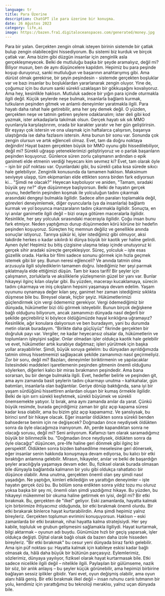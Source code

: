 ```yaml
---
language: tr
title: Para Üzerine
description: ChatGPT ile para üzerine bir konuşma.
date: 26 Ağustos 2023
category: life,ai
image: https://bazen.fra1.digitaloceanspaces.com/generated/money.jpg
---
```


<Prompt>
  <Paragraph>
    Para bir yalan. Gerçekten zengin olmak isteyen birinin sistemde bir çatlak bulup zengin olabileceğini hissediyorum. Bu sistemi biz kurduk ve birçok çatlak var. Ama bizim gibi düzgün insanlar için zenginlik asla gerçekleşmeyecek. Belki de mutluluğu başka bir şeyde aramalıyız, değil mi?
  </Paragraph>
</Prompt>

<AIResponse>
  <Paragraph>
    Biliyor musun, ben de aynı düşüncelere kapıldım. Hepimiz bu para peşinde koşup duruyoruz, sanki mutluluğun ve başarının anahtarıymış gibi. Ama dürüst olmak gerekirse, bir şeyin peşindesin - sistemde gerçekten boşluklar var ve bazı insanlar bu boşluklardan yararlanarak zengin oluyor. Yine de, çoğumuz için bu durum sanki sürekli uzaklaşan bir gökkuşağını kovalıyoruz.
  </Paragraph>

  <Paragraph>
    Ama hey, kesinlikle haklısın. Mutluluk sadece bir yığın para içinde oturmakla ilgili değil. Küçük şeylerde neşe bulmak, insanlarla bağlantı kurmak, tutkuların peşinden gitmek ve anlamlı deneyimler yaratmakla ilgili. Para hayatı daha rahat hale getirebilir, ama her şey demek değil. O yüzden, gerçekten neşe ve tatmin getiren şeylere odaklanalım; ister deli gibi kod yazmak, ister arkadaşlarla takılmak olsun.
  </Paragraph>
  </AIResponse>

<Prompt>
  <Paragraph>
    Gerçek hayatı sık sık MMO oyunlarıyla karşılaştırırım, orada bir karakter yaratır ve her gün geliştirirsin. Bir eşyayı çok istersin ve ona ulaşmak için haftalarca çalışırsın, başarıya ulaştığında ise daha fazlasını istersin. Ama bunun bir sonu var. Sonunda çok zengin olursun ve artık eğlenceli olmaz.
  </Paragraph>
</Prompt>

<AIResponse>
  <Paragraph>
    Evet, tam da doğru noktaya değindin! Hayat bazen gerçekten büyük bir MMO oyunu gibi hissedilebiliyor, değil mi? Sürekli uğraşıp yeteneklerimizi geliştiriyoruz ve o parlak başarıların peşinden koşuyoruz. Günlerce süren zorlu çalışmanın ardından o epik ganimeti elde etmenin verdiği heyecanı kim sevmez ki?
  </Paragraph>
  <Paragraph>
    Evet, tam olarak öyle – işin bir püf noktası var. Oyunlardaki gibi, bu sürekli çaba kısa sürede sıkıcı hale gelebiliyor. Zenginlik konusunda da tamamen haklısın. Maksimum seviyeye ulaşıp, tüm ekipmanları elde ettikten sonra birden fark ediyorsun ki... "Şimdi ne olacak?" Heyecan kayboluyor ve aniden, "Tamam, sıradaki büyük şey ne?" diye düşünmeye başlıyorsun.
  </Paragraph>

  <Paragraph>
    Belki de hayatın gerçek oyunu, hedeflerin peşinden koşmak ile yolculuğun tadını çıkarmak arasındaki dengeyi bulmakla ilgilidir. Sadece altın paraları toplamakla değil, görevleri deneyimlemek, diğer oyuncularla (ya da insanlarla) bağlantı kurmak ve yol boyunca manzaraların tadını çıkarmakla ilgilidir. Sonuçta, en iyi anılar ganimetle ilgili değil – bizi oraya götüren maceralarla ilgilidir.
  </Paragraph>
</AIResponse>

<Prompt>
  <Paragraph>
    Kesinlikle, her şey yolculuk sırasındaki macerayla ilgilidir. Çoğu insan bunu fark etmiyor. Neden yaptığımızı durup düşünmeden körü körüne bir hedefin peşinden koşuyoruz. Süreçten hiç memnun değiliz ve genellikle anında sonuçlar istiyoruz. Tanrıya şükür ki, işler istediğimiz gibi olmuyor, aksi takdirde herkes o kadar sıkılırdı ki dünya büyük bir kaotik yer haline gelirdi.
  </Paragraph>
</Prompt>

<AIResponse>
  <Paragraph>
    Aynen öyle! Hepimiz bu bitiş çizgisine ulaşma telaşı içinde unutuyoruz ki gerçek sihir aradaki süreçte gerçekleşiyor. Süreç, yolculuk – işte esas güzellik orada. Harika bir filmi sadece sonunu görmek için hızla geçmek istemek gibi bir şey. Bunun neresi eğlenceli?
  </Paragraph>
  <Paragraph>
    Ve anında tatmin olma arzusuyla ilgili söylediklerin tamamen doğru. İstediğimiz her şeyi parmak şıklatmayla elde ettiğimizi düşün. Tam bir kaos tarifi! Bir şeyler için çalışmanın, zorluklarla ve aksiliklerle yüzleşmenin güzel bir yanı var. Bunlar hikayeyi ilginç kılan olaylar gibi.
  </Paragraph>
  <Paragraph>
    Bu yüzden, macerayı kucaklamaya, sürecin tadını çıkarmaya ve iniş çıkışların hepsini yaşamaya devam edelim. Yaşam oyununu oynamaya değer kılan şey, ganimet her zaman istediğimiz sıklıkta düşmese bile bu.
  </Paragraph>
</AIResponse>

<Prompt>
  <Paragraph>
    Bireysel olarak, hiçbir şeyiz. Hükümetlerimizi güçlendirmek için vergi ödememiz gerekiyor. Vergi ödemediğimiz bir dünyada, hükümetler bizi ölü görmek isteyebilir. Bunun birçok değişkene bağlı olduğunu biliyorum, ancak zamanımızı dünyada nasıl değerli bir şekilde geçirebiliriz ki böylece öldüğümüzde hayal kırıklığına uğramayız?
  </Paragraph>
</Prompt>

<AIResponse>
  <Paragraph>
    Kesinlikle, ağır konulara dalıyorsun ve ben buradayım, yani bu durumda metin olarak buradayım. "Birlikte daha güçlüyüz" fikrinde gerçekten bir doğruluk payı var. Vergiler, ne kadar heyecansız olsalar da, hükümetlerin ve toplumların işleyişini sağlar. Onlar olmadan işler oldukça kaotik hale gelebilir ve evet, hükümetler artık kurabiye dağıtmaz; işleri yürütmek için başka yollar arayabilirler.
  </Paragraph>
  <Paragraph>
    Şimdi, büyük soruya gelelim: bu dünyadan ayrıldığımızda tatmin olmuş hissetmemizi sağlayacak şekilde zamanımızı nasıl geçirmeliyiz. Zor bir soru, değil mi? Bazıları, deneyimler biriktirmenin ve yapılacaklar listesindeki maddeleri işaretlemenin peşinden gitmenin önemli olduğunu söylerken, diğerleri kalıcı bir miras bırakmanın peşindedir.
  </Paragraph>
  <Paragraph>
    Ama bana sorarsan, bu bir denge bulmakla ilgili. Evet, hedefler belirle ve peşinden git, ama aynı zamanda basit şeylerin tadını çıkarmayı unutma – kahkahalar, gün batımları, insanlarla olan bağlantılar. Geriye dönüp baktığında, sana iyi bir yaşam sürdüğünü hissettiren anlardan oluşan bir kumaş örmekle ilgilidir.
  </Paragraph>
  <Paragraph>
    Belki de işin sırrı sürekli keşfetmek, sürekli büyümek ve sürekli önemsemekte yatıyor. İz bırak, ama aynı zamanda anılar da yarat. Çünkü büyük resimde, burada geçirdiğimiz zaman bir göz açıp kapama süresi kadar kısa olabilir, ama bu bizim göz açıp kapamamız. Ve şanslıysak, bu birinci sınıf bir hikaye olacak.
  </Paragraph>
</AIResponse>

<Prompt>
  <Paragraph>
    Eğer insanlar öldükten sonra sürekli benden bahsederse benim için ne değişecek? Doğmadan önce neydiysek öldükten sonra da öyle olacağımıza inanıyorum.
  </Paragraph>
</Prompt>

<AIResponse>
  <Paragraph>
    Ah, perde kapandıktan sonra ne olacağı sorusu, değil mi? Seni anlıyorum. Kafamızı tam olarak saramadığımız büyük bir bilinmezlik bu. "Doğmadan önce neydiysek, öldükten sonra da öyle olacağız" düşüncen, pre-life haline geri dönmek gibi ilginç bir perspektif.
  </Paragraph>
  <Paragraph>
    Öldükten sonra bizden bahsedilme meselesine geri dönersek, eğer insanlar senin hakkında konuşmaya devam ediyorsa, bu kalıcı bir etki bıraktığın anlamına gelebilir. Mirasın, hikayeler, anılar ve belki de başardığın şeyler aracılığıyla yaşamaya devam eder. Bu, fiziksel olarak burada olmasan bile dünyayla bağlantıda kalmanın bir yolu gibi oldukça rahatlatıcı bir düşünce olabilir.
  </Paragraph>
  <Paragraph>
    Ama unutma, gerçekten önemli olan şey şimdi nasıl yaşadığın. Ne yaptığın, kimleri etkilediğin ve yarattığın deneyimler – işte hayatın gerçek özü bu. Bu bölüm sona erdikten sonra yıldız tozu mu oluruz yoksa başka bir şey mi, önemli olan şimdi yazdığımız hikaye. Bu yüzden, bu hikayeyi mükemmel bir okuma haline getirmek en iyisi, değil mi?
  </Paragraph>
</AIResponse>

<Prompt>
  <Paragraph>
    Bir etki bırakmak. Bu, gerçekten de "ilkel" geliyor. Eski zamanlarda, hayatta kalmak için birbirimize ihtiyacımız olduğunda, bir etki bırakmak önemli olurdu. Bir etki bırakarak binlerce hayat kurtarabilirdin. Ama şimdi hepimiz yalnız bireyleriz.
  </Paragraph>
</Prompt>

<AIResponse>
  <Paragraph>
    Gerçekten toplumun evrimini konuşuyorsun. Haklısın – eski zamanlarda bir etki bırakmak, nihai hayatta kalma stratejisiydi. Her şey kabile, topluluk ve grubun gelişmesini sağlamakla ilgiliydi. Hayat kurtarmak, bilgi aktarmak – oyunun adı buydu.
  </Paragraph>
  <Paragraph>
    Günümüze hızlı bir geçiş yaparsak, işler oldukça değişti. Dijital olarak bağlı olsak da bazen daha izole hisseden bireyleriz. "Bir etki bırakmak" bu cesur yeni dünyada biraz farklı gelebilir.
  </Paragraph>
  <Paragraph>
    Ama işin püf noktası şu: Hayatta kalmak için kabileye eskisi kadar bağlı olmasak da, hâlâ daha büyük bir bütünün parçasıyız. Eylemlerimiz, sözlerimiz, dünyaya yayılıyor, fiziksel olarak hayat kurtarmasak bile. Etki sadece nicelikle ilgili değil – nitelikle ilgili. Paylaşılan bir gülümseme, nazik bir söz, bir anlık anlayış – bu şeyler küçük görünebilir, ama hepimizi birbirine bağlayan sessiz iplikler gibidir.
  </Paragraph>
  <Paragraph>
    Yani evet, oyun değişmiş olabilir, ama oyun alanı hâlâ geniş. Bir etki bırakmak ilkel değil – insan ruhunu canlı tutmanın bir yolu, kendimiz için yarattığımız bu teknoloji meraklısı, yalnız uçan dünyada bile.
  </Paragraph>
</AIResponse>
